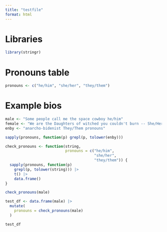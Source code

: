 ```yaml
---
title: "testfile"
format: html
---
```


# Libraries

```r
library(stringr)
```

# Pronouns table

```r
pronouns <- c("he/him", "she/her", "they/them")
```

# Example bios

```r
male <- "Some people call me the space cowboy he/him"
female <- "We are the Daughters of witched you couldn't burn -- She/Her/Hers"
enby <- "anarcho-bidenist They/Them pronouns"
```

```r
sapply(pronouns, function(p) grepl(p, tolower(enby)))
```

```r
check_pronouns <- function(string,
                           pronouns = c("he/him",
                                        "she/her",
                                        "they/them")) {
  sapply(pronouns, function(p)
    grepl(p, tolower(string))) |>
    t() |>
    data.frame()
}

check_pronouns(male)
```

```r
test_df <- data.frame(male) |>
  mutate(
    pronouns = check_pronouns(male)
  )

test_df
```

